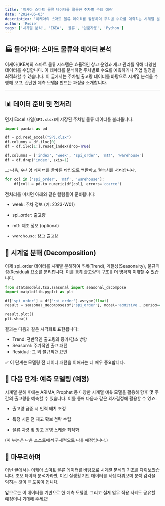 ```yaml
---
title: '이케아 스마트 물류 데이터를 활용한 주차별 수요 예측'
date: '2024-05-03'
description: '이케아의 스마트 물류 데이터를 활용하여 주차별 수요를 예측하는 시계열 분석 방법을 소개합니다.'
author: 'Rosie'
tags: ['시계열 분석', 'IKEA', '물류', '입문자용', 'Python']
---
```


## 🏭 들어가며: 스마트 물류와 데이터 분석

이케아(IKEA)의 스마트 물류 시스템은 효율적인 창고 운영과 재고 관리를 위해 다양한 데이터를 수집합니다. 이 데이터를 분석하면 주차별로 수요를 예측하거나 작업 일정을 최적화할 수 있습니다. 이 글에서는 주차별 출고량 데이터를 바탕으로 시계열 분석을 수행해 보고, 간단한 예측 모델을 만드는 과정을 소개합니다.

---

## 📊 데이터 준비 및 전처리

먼저 Excel 파일(`SPI.xlsx`)에 저장된 주차별 물류 데이터를 불러옵니다.

```python
import pandas as pd

df = pd.read_excel("SPI.xlsx")
df.columns = df.iloc[0]
df = df.iloc[1:].reset_index(drop=True)

df.columns = ['index', 'week', 'spi_order', 'mtf', 'warehouse']
df = df.drop('index', axis=1)
```

그 다음, 수치형 데이터를 올바른 타입으로 변환하고 결측치를 처리합니다.

```python
for col in ['spi_order', 'mtf', 'warehouse']:
    df[col] = pd.to_numeric(df[col], errors='coerce')
```

전처리를 마치면 아래와 같은 컬럼들이 준비됩니다:

- week: 주차 정보 (예: 2023-W01)

- spi_order: 출고량

- mtf: 제조 정보 (optional)

- warehouse: 창고 출고량

## 🧭 시계열 분해 (Decomposition)

이제 spi_order 데이터를 시계열 분해하여 추세(Trend), 계절성(Seasonality), 불규칙성(Residual) 요소를 분리합니다. 이를 통해 출고량의 구조를 더 명확히 이해할 수 있습니다.

```python
from statsmodels.tsa.seasonal import seasonal_decompose
import matplotlib.pyplot as plt

df['spi_order'] = df['spi_order'].astype(float)
result = seasonal_decompose(df['spi_order'], model='additive', period=4)

result.plot()
plt.show()
```

결과는 다음과 같은 시각화로 표현됩니다:

- Trend: 전반적인 출고량의 증가/감소 방향
- Seasonal: 주기적인 출고 패턴
- Residual: 그 외 불규칙한 요인

✅ 이 단계는 모델링 전 데이터 패턴을 이해하는 데 매우 중요합니다.

## 🔮 다음 단계: 예측 모델링 (예정)

시계열 분해 후에는 ARIMA, Prophet 등 다양한 시계열 예측 모델을 활용해 향후 몇 주간의 출고량을 예측할 수 있습니다. 이를 통해 다음과 같은 의사결정에 활용할 수 있죠:

- 출고량 급증 시 인력 배치 조정

- 특정 시즌 전 재고 확보 전략 수립

- 물류 차량 및 창고 운영 스케줄 최적화

(이 부분은 다음 포스트에서 구체적으로 다룰 예정입니다.)

## 🧠 마무리하며

이번 글에서는 이케아 스마트 물류 데이터를 바탕으로 시계열 분석의 기초를 다뤄보았습니다.
초보 데이터 분석가라면, 이런 실생활 기반 데이터를 직접 다뤄보며 분석 감각을 익히는 것이 큰 도움이 됩니다.

앞으로는 이 데이터를 기반으로 한 예측 모델링, 그리고 실제 업무 적용 사례도 공유할 예정이니 기대해 주세요!
